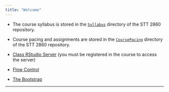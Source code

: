 ```yaml
---
title: "Welcome"
---
```



* The course syllabus is stored in the [`Syllabus`](./Syllabus/STT2860F2024.html) directory of the STT 2860 repository.

* Course pacing and assignments are stored in the [`CoursePacing`](./CoursePacing/CoursePacingF2024.html) directory of the STT 2860 repository.

* [Class RStudio Server](https://mathr.appstate.edu) (you must be registered in the course to access the server)

* [Flow Control](../STT3851ClassRepo/Rmarkdown/FlowControl.html)

* [The Bootstrap](../STT3851ClassRepo/Rmarkdown/TheBootstrap.html)

* * *